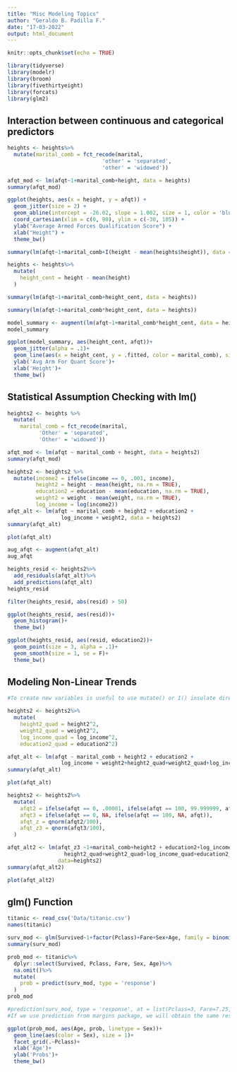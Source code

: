 ```yaml
---
title: "Misc Modeling Topics"
author: "Geraldo B. Padilla F."
date: "17-03-2022"
output: html_document
---
```


```r
knitr::opts_chunk$set(echo = TRUE)
```

```r
library(tidyverse)
library(modelr)
library(broom)
library(fivethirtyeight)
library(forcats)
library(glm2)
```


## Interaction between continuous and categorical predictors

```r
heights <- heights%>%
  mutate(marital_comb = fct_recode(marital,
                              'other' = 'separated',
                              'other' = 'widowed'))

afqt_mod <- lm(afqt~1+marital_comb+height, data = heights)
summary(afqt_mod)

ggplot(heights, aes(x = height, y = afqt)) + 
  geom_jitter(size = 2) + 
  geom_abline(intercept = -26.02, slope = 1.002, size = 1, color = 'blue') + 
  coord_cartesian(xlim = c(0, 90), ylim = c(-30, 105)) +
  ylab("Average Armed Forces Qualification Score") + 
  xlab("Height") +
  theme_bw()

summary(lm(afqt~1+marital_comb+I(height - mean(heights$height)), data = heights)) #capital I = isolate

heights <- heights%>%
  mutate(
    height_cent = height - mean(height)
  )

summary(lm(afqt~1+marital_comb+height_cent, data = heights))

summary(lm(afqt~1+marital_comb*height_cent, data = heights))

model_summary <- augment(lm(afqt~1+marital_comb*height_cent, data = heights))
model_summary

ggplot(model_summary, aes(height_cent, afqt))+
  geom_jitter(alpha = .1)+
  geom_line(aes(x = height_cent, y = .fitted, color = marital_comb), size = 1)+
  ylab('Avg Arm For Quant Score')+
  xlab('Height')+
  theme_bw()
```

## Statistical Assumption Checking with lm()

```r
heights2 <- heights %>%
  mutate(
    marital_comb = fct_recode(marital,
          'Other' = 'separated',
          'Other' = 'widowed'))

afqt_mod <- lm(afqt ~ marital_comb + height, data = heights2)
summary(afqt_mod)

heights2 <- heights2 %>%
  mutate(income2 = ifelse(income == 0, .001, income),
         height2 = height - mean(height, na.rm = TRUE),
         education2 = education - mean(education, na.rm = TRUE),
         weight2 = weight - mean(weight, na.rm = TRUE),
         log_income = log(income2))
afqt_alt <- lm(afqt ~ marital_comb + height2 + education2 + 
                 log_income + weight2, data = heights2)
summary(afqt_alt)

plot(afqt_alt)

aug_afqt <- augment(afqt_alt)
aug_afqt

heights_resid <- heights2%>%
  add_residuals(afqt_alt)%>%
  add_predictions(afqt_alt)
heights_resid

filter(heights_resid, abs(resid) > 50)

ggplot(heights_resid, aes(resid))+
  geom_histogram()+
  theme_bw()

ggplot(heights_resid, aes(resid, education2))+
  geom_point(size = 3, alpha = .1)+
  geom_smooth(size = 1, se = F)+
  theme_bw()
```

## Modeling Non-Linear Trends

```r
#To create new variables is useful to use mutate() or I() insulate directly into the model syntax.

heights2 <- heights2%>%
  mutate(
    height2_quad = height2^2,
    weight2_quad = weight2^2,
    log_income_quad = log_income^2,
    education2_quad = education2^2)

afqt_alt <- lm(afqt ~ marital_comb + height2 + education2 + 
                 log_income + weight2+height2_quad+weight2_quad+log_income_quad+education2_quad, data = heights2)
summary(afqt_alt)

plot(afqt_alt)

heights2 <- heights2%>%
  mutate(
    afqt2 = ifelse(afqt == 0, .00001, ifelse(afqt == 100, 99.999999, afqt)),
    afqt3 = ifelse(afqt == 0, NA, ifelse(afqt == 100, NA, afqt)),
    afqt_z = qnorm(afqt2/100),
    afqt_z3 = qnorm(afqt3/100),
  )

afqt_alt2 <- lm(afqt_z3 ~1+marital_comb+height2 + education2+log_income+weight2+
                  height2_quad+weight2_quad+log_income_quad+education2_quad,
                data=heights2)
summary(afqt_alt2)

plot(afqt_alt2)
```

## glm() Function

```r
titanic <- read_csv('Data/titanic.csv')
names(titanic)

surv_mod <- glm(Survived~1+factor(Pclass)+Fare+Sex+Age, family = binomial(link = 'logit'), data = titanic)
summary(surv_mod)

prob_mod <- titanic%>%
  dplyr::select(Survived, Pclass, Fare, Sex, Age)%>%
  na.omit()%>%
  mutate(
    prob = predict(surv_mod, type = 'response')
  )
prob_mod

#prediction(surv_mod, type = 'response', at = list(Pclass=3, Fare=7.25, Sex = 'male', Age=22))
#If we use prediction from margins package, we will obtain the same result.

ggplot(prob_mod, aes(Age, prob, linetype = Sex))+
  geom_line(aes(color = Sex), size = 1)+
  facet_grid(.~Pclass)+
  xlab('Age')+
  ylab('Probs')+
  theme_bw()
```

